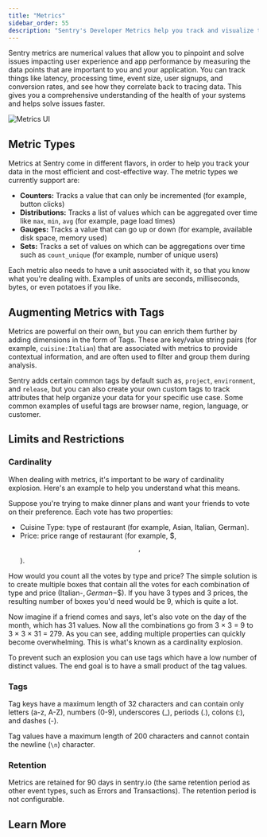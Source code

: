 ```yaml
---
title: "Metrics"
sidebar_order: 55
description: "Sentry's Developer Metrics help you track and visualize the data points you care about over time, making it easier to monitor your application health and identify issues."
---
```


<Include name="feature-stage-alpha-metrics.mdx" />

Sentry metrics are numerical values that allow you to pinpoint and solve issues impacting user experience and app performance by measuring the data points that are important to you and your application. You can track things like latency, processing time, event size, user signups, and conversion rates, and see how they correlate back to tracing data. This gives you a comprehensive understanding of the health of your systems and helps solve issues faster.

![Metrics UI](Index.png)

## Metric Types

Metrics at Sentry come in different flavors, in order to help you track your data in the most efficient and cost-effective way. The metric types we currently support are:

- **Counters:** Tracks a value that can only be incremented (for example, button clicks)
- **Distributions:** Tracks a list of values which can be aggregated over time like `max`, `min`, `avg` (for example, page load times)
- **Gauges:** Tracks a value that can go up or down (for example, available disk space, memory used)
- **Sets:** Tracks a set of values on which can be aggregations over time such as `count_unique` (for example, number of unique users)

Each metric also needs to have a unit associated with it, so that you know what you're dealing with. Examples of units are seconds, milliseconds, bytes, or even potatoes if you like.

## Augmenting Metrics with Tags

Metrics are powerful on their own, but you can enrich them further by adding dimensions in the form of Tags. These are key/value string pairs (for example, `cuisine:Italian`) that are associated with metrics to provide contextual information, and are often used to filter and group them during analysis.

Sentry adds certain common tags by default such as, `project`, `environment`, and `release`, but you can also create your own custom tags to track attributes that help organize your data for your specific use case. Some common examples of useful tags are browser name, region, language, or customer.

## Limits and Restrictions

### Cardinality

When dealing with metrics, it's important to be wary of cardinality explosion. Here's an example to help you understand what this means.

Suppose you're trying to make dinner plans and want your friends to vote on their preference. Each vote has two properties:

- Cuisine Type: type of restaurant (for example, Asian, Italian, German).
- Price: price range of restaurant (for example, $, $$, $$).

How would you count all the votes by type and price? The simple solution is to create multiple boxes that contain all the votes for each combination of type and price (Italian-$, German-$$). If you have 3 types and 3 prices, the resulting number of boxes you'd need would be 9, which is quite a lot.

Now imagine if a friend comes and says, let's also vote on the day of the month, which has 31 values. Now all the combinations go from 3 × 3 = 9 to 3 × 3 × 31 = 279. As you can see, adding multiple properties can quickly become overwhelming. This is what's known as a cardinality explosion.

To prevent such an explosion you can use tags which have a low number of distinct values. The end goal is to have a small product of the tag values.

### Tags

Tag keys have a maximum length of 32 characters and can contain only letters (a-z, A-Z), numbers (0-9), underscores (\_), periods (.), colons (:), and dashes (-).

Tag values have a maximum length of 200 characters and cannot contain the newline (`\n`) character.

### Retention

Metrics are retained for 90 days in sentry.io (the same retention period as other event types, such as Errors and Transactions). The retention period is not configurable.

## Learn More

<PageGrid />
